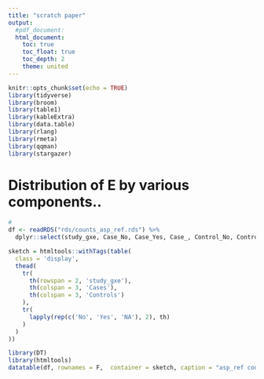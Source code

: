 ```yaml
---
title: "scratch paper"
output: 
  #pdf_document:
  html_document:
    toc: true
    toc_float: true
    toc_depth: 2
    theme: united
---
```


```r
knitr::opts_chunk$set(echo = TRUE)
library(tidyverse)
library(broom)
library(table1)
library(kableExtra)
library(data.table)
library(rlang)
library(rmeta)
library(qqman)
library(stargazer)
```


<!-- # Table1 -->
<!-- ```{r tableone, message=F, echo=F, warning=F, tidy=T, cache=T} -->

<!-- cov <- readRDS("~/data/GxEScanR_PhenotypeFiles/FIGI_GxESet_asp_ref_sex_age_pc10_studygxe_72145_GLM.rds") -->

<!-- numeric_vars <- c("age_ref_imp") -->

<!-- df <- cov %>% -->
<!--   mutate_at(numeric_vars, as.numeric) %>% -->
<!--   mutate(outcome = factor(outcome, labels = c("Control", "Case")), -->
<!--          asp_ref = factor(asp_ref, labels = c("No", "Yes")), -->
<!--          sex = factor(sex, labels = c('Female', 'Male'))) -->

<!-- label(df$age_ref_imp) <- "Age" -->
<!-- label(df$sex) <- "Sex" -->
<!-- label(df$asp_ref) <- "Regular Aspirin/NSAID use" -->

<!-- my.render.cont <- function(x) { -->
<!--   with(stats.apply.rounding(stats.default(x), digits=2), -->
<!--        c("", "Mean (SD)"=sprintf("%s (&plusmn; %s)", MEAN, SD))) -->
<!-- } -->
<!-- my.render.cat <- function(x) { -->
<!--   c("", sapply(stats.default(x), -->
<!--                function(y) with(y, sprintf("%d (%0.0f %%)", FREQ, PCT)))) -->
<!-- } -->

<!-- table1(~ age_ref_imp + sex + asp_ref | outcome , -->
<!--        data=df, -->
<!--        render.continuous=my.render.cont, -->
<!--        render.categorical=my.render.cat) -->

<!-- ``` -->
<!-- <br> -->


<!-- # previous hits in asp_ref GWIS -->
<!-- ```{r annotation_list, message=F, echo=F, warning=F, tidy=T, cache=T} -->
<!-- results <- readRDS("rds/marginal_g_previoushits_replicates2.rds")      -->
<!-- library(kableExtra) -->
<!-- kable(results[1:17,], format = 'html') %>% -->
<!--   kable_styling(bootstrap_options = c("condensed"), full_width = F, position = "left") -->
<!-- ``` -->
<!-- <br> -->


<!-- ```{r annotation_list2, message=F, echo=F, warning=F, tidy=T, cache=T} -->
<!-- results <- readRDS("rds/marginal_g_previoushits_replicates2.rds")      -->
<!-- library(kableExtra) -->
<!-- kable(results[18:33,], format = 'html') %>% -->
<!--   kable_styling(bootstrap_options = c("condensed"), full_width = F, position = "left") -->
<!-- ``` -->
<!-- <br> -->


<!-- # Meta-Regression -->
<!-- ```{r meta_regression, message=F, echo=F, warning=F, tidy=F, results = 'asis', cache=T} -->
<!-- source("~/Dropbox/FIGI/code/Functions/postharmonization_GWISresults_useful_functions.R") -->
<!-- cov <- readRDS("~/data/GxEScanR_PhenotypeFiles/FIGI_GxESet_asp_ref_sex_age_pc10_studygxe_72145_GLM.rds") -->
<!-- names(cov); table(cov$study_gxe) -->

<!-- # by study design -->
<!-- studylist <- sort(unique(cov$study_gxe)) -->
<!-- casecontrol <- studylist[c(2:4,6,9:15,20,25:30,42,44,46)] -->
<!-- cohort <- studylist[!studylist %in% casecontrol] -->

<!-- model <- glm_by_group_df(data = cov, group = study_gxe, exposure = asp_ref, outcome = outcome, age_ref_imp, sex) %>%  -->
<!--   mutate(study_design = ifelse(study_gxe %in% cohort, 0, 1)) -->
<!-- inv_var_weight <- model$std.error^2 -->
<!-- model_meta <- lm(estimate ~ study_design, data = model, weights = inv_var_weight) -->
<!-- summary(model_meta) -->
<!-- stargazer(model_meta, type = 'html', title = "Study Design", single.row = T) -->


<!-- # by study country (america vs non_american) -->
<!-- studylist <- sort(unique(cov$study_gxe)) -->
<!-- american <- studylist[c(2:8,13:20,23:24,28:44,46:50)] -->
<!-- nonamerican <- studylist[!studylist %in% american] -->

<!-- model <- glm_by_group_df(data = cov, group = study_gxe, exposure = asp_ref, outcome = outcome, age_ref_imp, sex) %>%  -->
<!--   mutate(american_nonAmerican = ifelse(study_gxe %in% american, 0, 1)) -->
<!-- inv_var_weight <- model$std.error^2 -->
<!-- model_meta <- lm(estimate ~ american_nonAmerican, data = model, weights = inv_var_weight) -->
<!-- summary(model_meta) -->
<!-- stargazer(model_meta, type = 'html', title = "Study Country (American vs Non-American)", single.row = T) -->


<!-- ``` -->





# Distribution of E by various components..
<!-- table1 is nice for publication ready summary tables, but not for navigating values etc -->
```r

# 
df <- readRDS("rds/counts_asp_ref.rds") %>% 
  dplyr::select(study_gxe, Case_No, Case_Yes, Case_, Control_No, Control_Yes, Control_)

sketch = htmltools::withTags(table(
  class = 'display',
  thead(
    tr(
      th(rowspan = 2, 'study_gxe'),
      th(colspan = 3, 'Cases'),
      th(colspan = 3, 'Controls')
    ),
    tr(
      lapply(rep(c('No', 'Yes', 'NA'), 2), th)
    )
  )
))

library(DT)
library(htmltools)
datatable(df, rownames = F,  container = sketch, caption = "asp_ref counts by study/outcome - n (%)")
```
<br>


